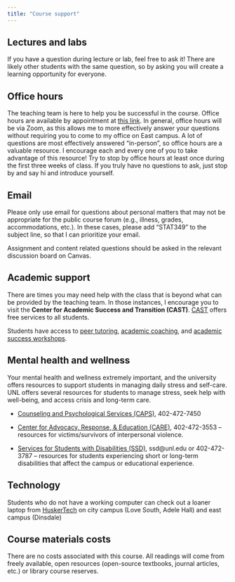 ```yaml
---
title: "Course support"
---
```


## Lectures and labs

If you have a question during lecture or lab, feel free to ask it! There are likely other students with the same question, so by asking you will create a learning opportunity for everyone.

## Office hours

The teaching team is here to help you be successful in the course.
Office hours are available by appointment at [this link](https://calendly.com/drvanderplas/officehours). 
In general, office hours will be via Zoom, as this allows me to more effectively answer your questions without requiring you to come to my office on East campus. 
A lot of questions are most effectively answered "in-person", so office hours are a valuable resource. 
I encourage each and every one of you to take advantage of this resource! 
Try to stop by office hours at least once during the first three weeks of class. 
If you truly have no questions to ask, just stop by and say hi and introduce yourself. 

## Email

Please only use email for questions about personal matters that may not be appropriate for the public course forum (e.g., illness, grades, accommodations, etc.). In these cases, please add "STAT349" to the subject line, so that I can prioritize your email.

Assignment and content related questions should be asked in the relevant discussion board on Canvas. 

## Academic support

There are times you may need help with the class that is beyond what can be provided by the teaching team. In those instances, I encourage you to visit the **Center for Academic Success and Transition (CAST)**. [CAST](https://success.unl.edu/resources/) offers free services to all students.

Students have access to [peer tutoring](https://success.unl.edu/academic-support/study-stop/), [academic coaching](https://success.unl.edu/academic-support/), and [academic success workshops](https://success.unl.edu/academic-support/success-workshops/). 

## Mental health and wellness

Your mental health and wellness extremely important, and the university offers resources to support students in managing daily stress and self-care. UNL offers several resources for students to manage stress, seek help with well-being, and access crisis and long-term care. 

-   [Counseling and Psychological Services (CAPS)](https://caps.unl.edu/), 402-472-7450

- [Center for Advocacy, Response, & Education (CARE)](https://care.unl.edu/), 402-472-3553 -- resources for victims/survivors of interpersonal violence.

- [Services for Students with Disabilities (SSD)](https://ssd.unl.edu/), ssd@unl.edu or 402-472-3787 -- resources for students experiencing short or long-term disabilities that affect the campus or educational experience. 


## **Technology**

Students who do not have a working computer can check out a loaner laptop from [HuskerTech](https://libraries.unl.edu/laptop-checkout/) on city campus (Love South, Adele Hall) and east campus (Dinsdale)

## **Course materials costs**

There are no costs associated with this course. All readings will come from freely available, open resources (open-source textbooks, journal articles, etc.) or library course reserves.
